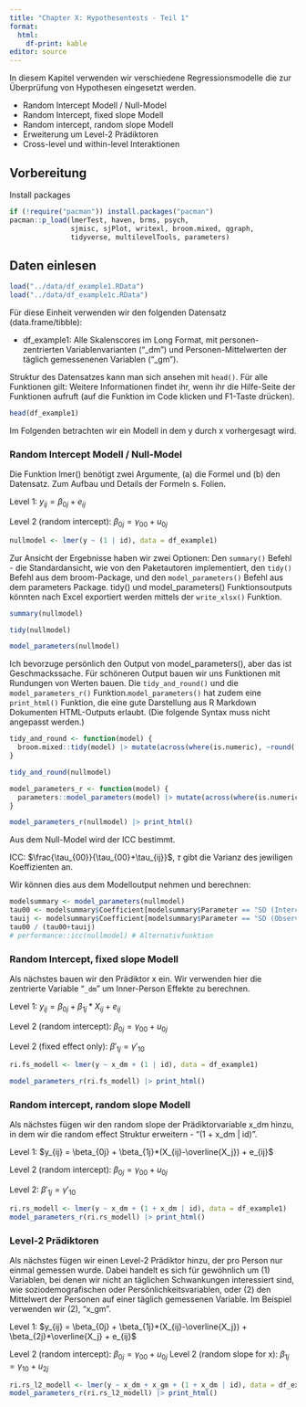 ```yaml
---
title: "Chapter X: Hypothesentests - Teil 1"
format:
  html:
    df-print: kable
editor: source
---
```


In diesem Kapitel verwenden wir verschiedene Regressionsmodelle die zur Überprüfung von Hypothesen eingesetzt werden.


- Random Intercept Modell / Null-Model
- Random Intercept, fixed slope Modell
- Random intercept, random slope Modell
- Erweiterung um Level-2 Prädiktoren
- Cross-level und within-level Interaktionen

## Vorbereitung

Install packages

```r
if (!require("pacman")) install.packages("pacman")
pacman::p_load(lmerTest, haven, brms, psych,
               sjmisc, sjPlot, writexl, broom.mixed, qgraph,
               tidyverse, multilevelTools, parameters)
```

## Daten einlesen

```r
load("../data/df_example1.RData")
load("../data/df_example1c.RData")

```

Für diese Einheit verwenden wir den folgenden Datensatz (data.frame/tibble):

-   df_example1: Alle Skalenscores im Long Format, mit personen-zentrierten Variablenvarianten ("_dm") und Personen-Mittelwerten der täglich gemessenenen Variablen ("_gm").

Struktur des Datensatzes kann man sich ansehen mit `head()`.
Für alle Funktionen gilt: Weitere Informationen findet ihr, wenn ihr die Hilfe-Seite der Funktionen aufruft (auf die Funktion im Code klicken und F1-Taste drücken).

```r
head(df_example1)
```


Im Folgenden betrachten wir ein Modell in dem y durch x vorhergesagt wird.

### Random Intercept Modell / Null-Model

Die Funktion lmer() benötigt zwei Argumente, (a) die Formel und (b) den Datensatz. Zum Aufbau und Details der Formeln s. Folien.


Level 1: $y_{ij} = \beta_{0j} + e_{ij}$

Level 2 (random intercept): $\beta_{0j} = \gamma_{00} + u_{0j}$

```r
nullmodel <- lmer(y ~ (1 | id), data = df_example1)
```

Zur Ansicht der Ergebnisse haben wir zwei Optionen: Den `summary()` Befehl - die Standardansicht, wie von den Paketautoren implementiert, den `tidy()` Befehl aus dem broom-Package, und den `model_parameters()` Befehl aus dem parameters Package. tidy() und model_parameters() Funktionsoutputs könnten nach Excel exportiert werden mittels der `write_xlsx()` Funktion. 


```r
summary(nullmodel)
```

```r
tidy(nullmodel)
```

```r
model_parameters(nullmodel)
```

Ich bevorzuge persönlich den Output von model_parameters(), aber das ist Geschmackssache.
Für schöneren Output bauen wir uns Funktionen mit Rundungen von Werten bauen. Die `tidy_and_round()` und die `model_parameters_r()` Funktion.`model_parameters()` hat zudem eine `print_html()` Funktion, die eine gute Darstellung aus R Markdown Dokumenten HTML-Outputs erlaubt.
(Die folgende Syntax muss nicht angepasst werden.)

```r
tidy_and_round <- function(model) {
  broom.mixed::tidy(model) |> mutate(across(where(is.numeric), ~round(.x, 2)))
}

tidy_and_round(nullmodel)
```

```r
model_parameters_r <- function(model) {
  parameters::model_parameters(model) |> mutate(across(where(is.numeric), ~round(.x, 2)))
}

model_parameters_r(nullmodel) |> print_html()
```

Aus dem Null-Model wird der ICC bestimmt.

ICC: $\frac{\tau_{00}}{\tau_{00}+\tau_{ij}}$, $\tau$ gibt die Varianz des jewiligen Koeffizienten an.

Wir können dies aus dem Modelloutput nehmen und berechnen:

```r
modelsummary <- model_parameters(nullmodel)
tau00 <- modelsummary$Coefficient[modelsummary$Parameter == "SD (Intercept)"]^2
tauij <- modelsummary$Coefficient[modelsummary$Parameter == "SD (Observations)"]^2
tau00 / (tau00+tauij)
# performance::icc(nullmodel) # Alternativfunktion
```

### Random Intercept, fixed slope Modell

Als nächstes bauen wir den Prädiktor x ein. Wir verwenden hier die zentrierte Variable "`_dm`" um Inner-Person Effekte zu berechnen.

Level 1: $y_{ij} = \beta_{0j} + \beta_{1j}*X_{ij} + e_{ij}$

Level 2 (random intercept): $\beta_{0j} = \gamma_{00} + u_{0j}$

Level 2 (fixed effect only): $\beta'_{1j} = \gamma'_{10}$

```r
ri.fs_modell <- lmer(y ~ x_dm + (1 | id), data = df_example1)
```

```r
model_parameters_r(ri.fs_modell) |> print_html()
```

### Random intercept, random slope Modell

Als nächstes fügen wir den random slope der Prädiktorvariable x_dm hinzu, in dem wir die random effect Struktur erweitern - "(1 + x_dm | id)".

Level 1: $y_{ij} = \beta_{0j} + \beta_{1j}*(X_{ij}-\overline{X_j}) + e_{ij}$

Level 2 (random intercept): $\beta_{0j} = \gamma_{00} + u_{0j}$

Level 2: $\beta'_{1j} = \gamma'_{10}$

```r
ri.rs_modell <- lmer(y ~ x_dm + (1 + x_dm | id), data = df_example1)
model_parameters_r(ri.rs_modell) |> print_html()
```

### Level-2 Prädiktoren

Als nächstes fügen wir einen Level-2 Prädiktor hinzu, der pro Person nur einmal gemessen wurde. Dabei handelt es sich für gewöhnlich um (1) Variablen, bei denen wir nicht an täglichen Schwankungen interessiert sind, wie soziodemografischen oder Persönlichkeitsvariablen, oder (2) den Mittelwert der Personen auf einer täglich gemessenen Variable. Im Beispiel verwenden wir (2), "x_gm".

Level 1: $y_{ij} = \beta_{0j} + \beta_{1j}*(X_{ij}-\overline{X_j}) + \beta_{2j}*\overline{X_j} + e_{ij}$

Level 2 (random intercept): $\beta_{0j} = \gamma_{00} + u_{0j}$
Level 2 (random slope for x): $\beta_{1j} = \gamma_{10} + u_{2j}$

```r
ri.rs_l2_modell <- lmer(y ~ x_dm + x_gm + (1 + x_dm | id), data = df_example1)
model_parameters_r(ri.rs_l2_modell) |> print_html()
```


 
 